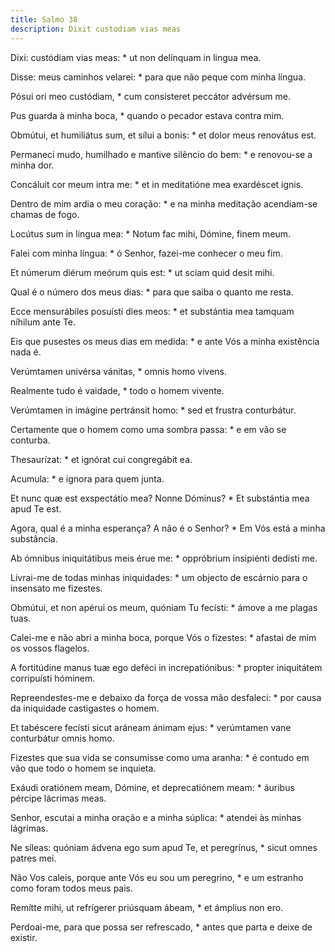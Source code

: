```yaml
---
title: Salmo 38
description: Dixit custodiam vias meas
---
```


<div class="side-by-side not-content">

Dixi: custódiam vias meas: * ut non delínquam in lingua mea.

Disse: meus caminhos velarei: * para que não peque com minha língua.

Pósui ori meo custódiam, * cum consísteret peccátor advérsum me.

Pus guarda à minha boca, * quando o pecador estava contra mim.

Obmútui, et humiliátus sum, et sílui a bonis: * et dolor meus renovátus est.

Permaneci mudo, humilhado e mantive silêncio do bem: * e renovou-se a minha dor.

Concáluit cor meum intra me: * et in meditatióne mea exardéscet ignis.

Dentro de mim ardia o meu coração: * e na minha meditação acendiam-se chamas de fogo.

Locútus sum in lingua mea: * Notum fac mihi, Dómine, finem meum.

Falei com minha língua: * ó Senhor, fazei-me conhecer o meu fim.

Et númerum diérum meórum quis est: * ut sciam quid desit mihi.

Qual é o número dos meus dias: * para que saiba o quanto me resta.

Ecce mensurábiles posuísti dies meos: * et substántia mea tamquam níhilum ante Te.

Eis que pusestes os meus dias em medida: * e ante Vós a minha existência nada é.

Verúmtamen univérsa vánitas, * omnis homo vivens.

Realmente tudo é vaidade, * todo o homem vivente.

Verúmtamen in imágine pertránsit homo: * sed et frustra conturbátur.

Certamente que o homem como uma sombra passa: * e em vão se conturba.

Thesaurízat: * et ignórat cui congregábit ea.

Acumula: * e ignora para quem junta.

Et nunc quæ est exspectátio mea? Nonne Dóminus? * Et substántia mea apud Te est.

Agora, qual é a minha esperança? A não é o Senhor? * Em Vós está a minha substância.

Ab ómnibus iniquitátibus meis érue me: * oppróbrium insipiénti dedísti me.

Livrai-me de todas minhas iniquidades: * um objecto de escárnio para o insensato me fizestes.

Obmútui, et non apérui os meum, quóniam Tu fecísti: * ámove a me plagas tuas.

Calei-me e não abri a minha boca, porque Vós o fizestes: * afastai de mim os vossos flagelos.

A fortitúdine manus tuæ ego deféci in increpatiónibus: * propter iniquitátem corripuísti hóminem.

Repreendestes-me e debaixo da força de vossa mão desfaleci: * por causa da iniquidade castigastes o homem.

Et tabéscere fecísti sicut aráneam ánimam ejus: * verúmtamen vane conturbátur omnis homo.

Fizestes que sua vida se consumisse como uma aranha: * é contudo em vão que todo o homem se inquieta.

Exáudi oratiónem meam, Dómine, et deprecatiónem meam: * áuribus pércipe lácrimas meas.

Senhor, escutai a minha oração e a minha súplica: * atendei às minhas lágrimas.

Ne síleas: quóniam ádvena ego sum apud Te, et peregrínus, * sicut omnes patres mei.

Não Vos caleis, porque ante Vós eu sou um peregrino, * e um estranho como foram todos meus pais.

Remítte mihi, ut refrígerer priúsquam ábeam, * et ámplius non ero.

Perdoai-me, para que possa ser refrescado, * antes que parta e deixe de existir.

</div>
